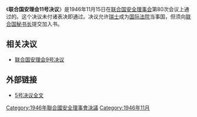 {{Infobox UN resolution
|number = 11
|organ = SC
|date = 11月15日
|year = 1946年
|meeting = 80
|code = S/RES/11
|document = http://daccess-dds-ny.un.org/doc/RESOLUTION/GEN/NR0/036/74/IMG/NR003674.pdf?OpenElement
|for = 0
|abstention = 0
|against = 0
|subject = 國際法院
|result = 通過
|image = International Court of Justice.jpg
|caption = 位於荷蘭海牙的國際法院所在地[[和平宮|和平宮]]
}}
《'''联合国安理会11号决议'''》是1946年11月15日在[[联合国安全理事会|联合国安全理事会]]第80次会议上通过的。这个决议未付诸表决即通过。决议允许[[瑞士|瑞士]]成为[[国际法院|国际法院]]当事国，但须向[[联合国秘书长|联合国秘书长]]提交加入书。

==相关决议==
*[[联合国安理会9号决议|联合国安理会9号决议]]

==外部链接==
*[http://daccessdds.un.org/doc/RESOLUTION/GEN/NR0/036/89/IMG/NR003689.pdf?OpenElement 5号决议全文]{{dead link|date=2018年4月 |bot=InternetArchiveBot |fix-attempted=yes }}

{{UN-stub}}
{{UNSCR 1946}}

[[Category:1946年聯合國安全理事會決議|Category:1946年聯合國安全理事會決議]]
[[Category:1946年11月|Category:1946年11月]]